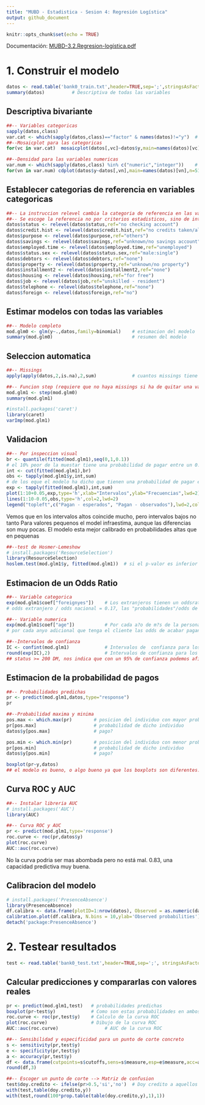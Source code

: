 ```yaml
---
title: "MUBD - Estadistica - Sesion 4: Regresión Logística"
output: github_document
---
```


```r
knitr::opts_chunk$set(echo = TRUE)
```

Documentación: [MUBD-3.2.Regresion-logística.pdf](./MUBD-3.2.Regresion-logística.pdf)

# 1. Construir el modelo
```r
datos <- read.table('bank0_train.txt',header=TRUE,sep=';',stringsAsFactors = TRUE) 
summary(datos)          # Descriptiva de todas las variables
```

## Descriptiva bivariante
```r
##-- Variables categoricas
sapply(datos,class)
var.cat <- which(sapply(datos,class)=="factor" & names(datos)!="y")  # variables que son categoricas (factores)
##--Mosaicplot para las categoricas
for(vc in var.cat)  mosaicplot(datos[,vc]~datos$y,main=names(datos)[vc],col=2:3,las=1)
```

```r
##--Densidad para las variables numericas
var.num <- which(sapply(datos,class) %in% c("numeric","integer"))    # variables que son numericas
for(vn in var.num) cdplot(datos$y~datos[,vn],main=names(datos)[vn],n=512)
```

## Establecer categorias de referencia en variables categoricas
```r
##-- La instruccion relevel cambia la categoria de referencia en las variables categoricas
##-- Se escoge la referencia no por criterios estadisticos, sino de interpretabilidad
datos$status <- relevel(datos$status,ref="no checking account")
datos$credit.hist <- relevel(datos$credit.hist,ref="no credits taken/all credits paid back duly")
datos$purpose <- relevel(datos$purpose,ref="others")
datos$savings <- relevel(datos$savings,ref="unknown/no savings account")
datos$employed.time <- relevel(datos$employed.time,ref="unemployed")
datos$status.sex <- relevel(datos$status.sex,ref="male:single")
datos$debtors <- relevel(datos$debtors,ref="none")
datos$property <- relevel(datos$property,ref="unknown/no property")
datos$installment2 <- relevel(datos$installment2,ref="none")
datos$housing <- relevel(datos$housing,ref="for free")
datos$job <- relevel(datos$job,ref="unskilled - resident")
datos$telephone <- relevel(datos$telephone,ref="none")
datos$foreign <- relevel(datos$foreign,ref="no")
```


## Estimar modelos con todas las variables
```r
##-- Modelo completo
mod.glm0 <- glm(y~.,datos,family=binomial)    # estimacion del modelo
summary(mod.glm0)                             # resumen del modelo
```

## Seleccion automatica
```r
##-- Missings
apply(apply(datos,2,is.na),2,sum)             # cuantos missings tiene cada variable --> Step no se puede aplicar con missings

##-- Funcion step (requiere que no haya missings si ha de quitar una variable que tenga)
mod.glm1 <- step(mod.glm0)
summary(mod.glm1)
```

```r
#install.packages('caret')
library(caret)
varImp(mod.glm1)
```

## Validacion
```r
##-- Por inspeccion visual
br <- quantile(fitted(mod.glm1),seq(0,1,0.1))                                # Se crean los puntos de corte para los intervalos (br) de las probabilidades predichas
# el 10% peor de la muestar tiene una probabilidad de pagar entre un 0.04% a un 0.29%
int <- cut(fitted(mod.glm1),br)                                              # Se crea una variable con el intervalo al que pertenece cada individuo
obs <- tapply(mod.glm1$y,int,sum)                                            # Los pagos observados en cada intervalo
# de los eque el modelo ha dicho que tienen una probabilidad de pagar entre el 0.04 y un 0.29, solo 11 han acabado pagando
exp <- tapply(fitted(mod.glm1),int,sum)                                      # Los pagos esperados en cada intervalo  
plot(1:10+0.05,exp,type='h',xlab="Intervalos",ylab="Frecuencias",lwd=2)      # Grafico de los pagos esperados
lines(1:10-0.05,obs,type='h',col=2,lwd=2)                                    # Se anyade los pagos observados
legend("topleft",c("Pagan - esperados", "Pagan - observados"),lwd=2,col=1:2) # Se anyade una leyenda
```

Vemos que en los intervalos altos coincide mucho, pero intervalos bajos no tanto
Para valores pequenos el model infraestima, aunque las diferencias son muy pocas. El modelo esta mejor calibrado en probabilidades altas que en pequenas

```r
##--test de Hosmer-Lemeshow
# install.packages('ResourceSelection')
library(ResourceSelection)
hoslem.test(mod.glm1$y, fitted(mod.glm1))  # si el p-valor es inferior a 0.05 quedaria en duda el modelo
```

## Estimacion de un Odds Ratio
```r
##-- Variable categorica
exp(mod.glm1$coef["foreignyes"])    # Los extranjeros tienen un oddsratio de 0.17 respecto a los no extranjeros. Es decir, las probabilidades de pagar son un 0.17 la de los nacionales 
# odds extranjero / odds nacional = 0.17, las "probabilidades"/odds de pagar el credito si eres extranjero es un 17% menor que los nacionales

##-- Variable numerica
exp(mod.glm1$coef["age"])           # Por cada a?o de m?s de la persona se incrementa en un 2% (aprox) la probabilidad de que acabe pagando
# por cada anyo adicional que tenga el cliente las odds de acabar pagando se incrementa en un 2%

##--Intervalos de confianza
IC <- confint(mod.glm1)             # Intervalos de  confianza para los coeficientes
round(exp(IC),2)                    # Intervalos de confianza para los ORs redondeados a 2 decimales
## status >= 200 DM, nos indica que con un 95% de confianza podemos afirmar que el hecho de tener >200DM implicará tener un odd de pagar entre 1.77 y 9.58 respecto a la variable de referencia 
```

## Estimacion de la probabilidad de pagos
```r
##-- Probabilidades predichas
pr <- predict(mod.glm1,datos,type="response")
pr

##--Probabilidad maxima y minima
pos.max <- which.max(pr)        # posicion del individuo con mayor probabilidad de pagar
pr[pos.max]                     # probabilidad de dicho individuo 
datos$y[pos.max]                # pago?

pos.min <- which.min(pr)        # posicion del individuo con menor probabilidad de pagar
pr[pos.min]                     # probabilidad de dicho individuo 
datos$y[pos.min]                # pago?

boxplot(pr~y,datos)
## el modelo es bueno, o algo bueno ya que los boxplots son diferentes. Nos interesa que sean aun mas diferentes. lo que significa que el modelo aun discrimina mas.
```

## Curva ROC y AUC
```r
##-- Instalar libreria AUC
# install.packages('AUC')
library(AUC)

##-- Curva ROC y AUC
pr <- predict(mod.glm1,type='response')
roc.curve <- roc(pr,datos$y)
plot(roc.curve)
AUC::auc(roc.curve)
```

No la curva podria ser mas abombada pero no está mal. 0.83, una capacidad predictiva muy buena.

## Calibracion del modelo
```r
# install.packages('PresenceAbsence')
library(PresenceAbsence)
df.calibra <- data.frame(plotID=1:nrow(datos), Observed = as.numeric(datos$y)-1  , Predicted1 = pr)
calibration.plot(df.calibra, N.bins = 10,ylab='Observed probabilities')
detach('package:PresenceAbsence')
```

# 2. Testear resultados
```r
test <- read.table('bank0_test.txt',header=TRUE,sep=';', stringsAsFactors = TRUE)
```

## Calcular predicciones y compararlas con valores reales
```r
pr <- predict(mod.glm1,test)   # probabilidades predichas
boxplot(pr~test$y)             # Como son estas probabilidades en ambos grupos de respuesta
roc.curve <- roc(pr,test$y)    # Calculo de la curva ROC
plot(roc.curve)                # Dibujo de la curva ROC
AUC::auc(roc.curve)                 # AUC de la curva ROC
```

```r
##-- Sensibilidad y especificidad para un punto de corte concreto
s <- sensitivity(pr,test$y)
e <- specificity(pr,test$y)
a <- accuracy(pr,test$y)
df <- data.frame(cutpoints=s$cutoffs,sens=s$measure,esp=e$measure,acc=a$measure)
round(df,3)
```

```r
##-- Escoger un punto de corte --> Matriz de confusion
test$doy.credito <- ifelse(pr>0.5,'si','no')  # Doy credito a aquellos con un probabilidad predicha de pagar superior a 0.5
with(test,table(doy.credito,y))
with(test,round(100*prop.table(table(doy.credito,y),1),1))
```
